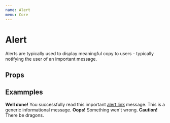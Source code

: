 ```yaml
---
name: Alert
menu: Core
---
```



# Alert

Alerts are typically used to display meaningful copy to users - typically notifying the user of an important message.

## Props

<PropsTable of={Alert} />

## Exammples

<Playground>
  <Alert variant="success">
    <strong>Well done!</strong> You successfully read this important <a href="google.com">alert link</a> message.
  </Alert>
  <Alert variant="info">
    This is a generic informational message.
  </Alert>
  <Alert variant="danger">
    <strong>Oops!</strong> Something wen't wrong.
  </Alert>
  <Alert variant="warning">
    <strong>Caution!</strong> There be dragons.
  </Alert>
</Playground>

